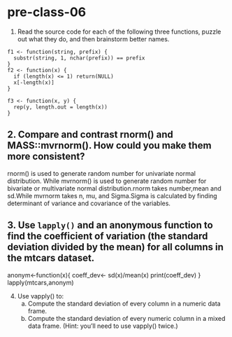 # pre-class-06

1. Read the source code for each of the following three functions, puzzle out what they do, and then brainstorm better names.

```
f1 <- function(string, prefix) {
  substr(string, 1, nchar(prefix)) == prefix
}
f2 <- function(x) {
  if (length(x) <= 1) return(NULL)
  x[-length(x)]
}

f3 <- function(x, y) {
  rep(y, length.out = length(x))
}
```

## 2. Compare and contrast rnorm() and MASS::mvrnorm(). How could you make them more consistent?

rnorm() is used to generate random number for univariate normal distribution. While mvrnorm() is used to generate random number for bivariate or multivariate normal distribution.rnorm takes number,mean and sd.While mvrnorm takes n, mu, and Sigma.Sigma is calculated by finding determinant of variance and covariance of the variables.


## 3. Use `lapply()` and an anonymous function to find the coefficient of variation (the standard deviation divided by the mean) for all columns in the mtcars dataset. 

anonym<-function(x){
  coeff_dev<- sd(x)/mean(x)
  print(coeff_dev)
}
lapply(mtcars,anonym)



4. Use vapply() to:
    a. Compute the standard deviation of every column in a numeric data frame.
    b. Compute the standard deviation of every numeric column in a mixed data frame. (Hint: you’ll need to use vapply() twice.)
